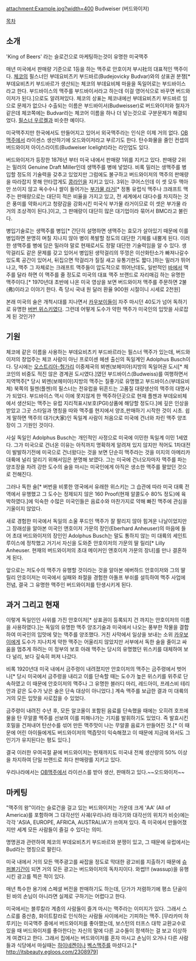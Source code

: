 attachment:Example.jpg?width=400
Budweiser (버드와이저)

[[목차]]

== 소개 ==
'King of Beers' 라는 슬로건으로 마케팅하는것이 유명한 미국맥주

매년 미국에서 판매량 기준으로 1등을 하는 맥주로 안호이저 부시社의 대표적인 맥주이다. [[체코]]의 필스너인 부데요비츠키 부드바르(Budejovicky Budvar)와의 상표권 분쟁[* 부데요비츠키 부드바르가 생산되는 체코의 부데요비체 마을을 독일어로는  부드바이스라고 한다. 부드바이스의 맥주를 부드바이서라고 하는데 이걸 영어식으로 바꾸면 버드와이저가 된다.]으로도 알려져있다. 체코의 상표는 체코내에선 부데요비츠키 부드바르 임으로 문제가 없으나 수출되는 이름은 부드바이서(Budweisser)로 버드와이저와 철자가 같은데 체코쪽에는 Budvar라는 체코어 이름을 하나 더 넣는것으로 구분문제가 해결되었다. [[필스너 우르켈]]과 비슷한 예이다.

미국맥주지만 한국에서도 만들어지고 있어서 외국맥주라는 인식은 이제 거의 없다. [[OB맥주]]에서 라이센스 생산하기에 오드와이저라고 부르기도 한다. 탄수화물을 줄인 컨셉의 버드와이저 아이스라이트(Budweiser Icelight)라는 라인업도 있다.

버드와이저가 등장한 1876년 부터 미국 내에서 판매량 1위를 지키고 있다. 판매량 2위는 밀러의 Genuine Draft Miller인데 생맥주를 병에 넣었다. 비록 밀러는 생맥주를 병입할 정도의 기술력을 갖추고 있었지만 그럼에도 불구하고 버드와이저의 맥주의 판매량을 따라잡지 못해 안타깝게도 [[콩라인]]을 지키고 있다. 3위는 쿠어스인데 이 셋 모두 맥아만 쓰이지 않고 옥수수나 쌀이 들어가는 [[맥주/종류#s-3.7|부가물 라거]][* 정통 유럽식 맥주나 크래프트 맥주는 판매량으로는 대단히 적은 비율을 가지고 있고, 전 세계에서 대다수를 차지하는 것은 풍미를 약화시키고 청량감을 강화시킨 미국식 부가물 라거이므로 이 셋은 부가물 라거의 조상격이 된다.]이고, 그 판매량이 대단히 많은 대기업이라 묶어서 BMC라고 불린다.

병입기술로는 생맥주를 병입[* 간단히 설명하면 생맥주는 효모가 살아있기 때문에 이를 병입하면 분명히 며칠 지나지 않아 병이 폭발할 정도의 대단한 기체를 내뿜게 된다. 이러한 생맥주를 병에 담은 밀러야 말로 현재로서도 정말 대단한 기술력임을 알 수 있다. 생막걸리도 같은 문제를 갖고 있어서 병입된 생막걸리의 뚜껑은 이산화탄소가 빠져나갈수 있도록 공간이 있어서, 뒤집으면 막걸리가 질질 새고 유통기한도 짧다.]하는 밀러가 뛰어나고, 맥주 그 자체로는 크래프트 맥주들이 압도적으로 뛰어난데도, 일반적인 [[바]]에서 맥주를 달라 하면 이 맥주를 줄 정도로 미국의 대표 맥주 브랜드로 자리매김 하는 유명한 맥주이다.[* 1970년대 초반에 나온 미국 영상을 보면 버드와이저 맥주를 주문하면 2불(弗)이라고 이야기 한다. 즉 당시 국내 원 달러 환율 900원 시절이니 시세로 2천원]

본래 미국의 술은 개척시대를 지나면서 [[카우보이]]들이 자주 마시던 40도가 넘어 독하기로 유명한 [[버번 위스키]]였다. 그런데 어떻게 도수가 약한 맥주가 미국인의 입맛을 사로잡게 된 것인가? 

== 기원 ==
체코에 같은 이름을 사용하는 부데요비츠키 부드바르라는 필스너 맥주가 있는데, 버드와이저의 창업주는 체코 사람이 아닌 프로이센 헤센 출신의 독일계인 Adolphus Busch이다. 당시에는 [[오스트리아-헝가리]] 이중제국의 뵈멘(보헤미아)지방의 독일어권 도시[* 체코인의 비중도 적진 않은 경계권 도시였다.]였던 부드바이스(Budweiss)를 여행하면서 지역맥주[* 당시 뵈멘(보헤미아)지방의 맥주는 질좋기로 유명했고 부드바이스(부데요비체) 북쪽의 필젠(플젠)의 필스너는 전유럽을 뒤흔드는 고품질 대량생산의 맥주의 대명사가 되었다. 부드바이스 역시 이에 못지않게 한 맥주하던곳으로 현재 플젠과 부데요비체에서 생산되는 맥주는 유럽 지리적표시보호(PGI)상품에 해당할 정도다.]에 깊은 인상을 받았고 그곳 스타일과 명칭을 따와 맥주를 현지에서 양조,판매하기 시작한 것이 시초. 쉽게 말하면 맥주의 대가(大家)인 독일계 사람이 처음으로 미국에 건너와 차린 맥주 양조장이 그 기원인 것이다. 

사실 독일인 Adolphus Busch는 개인적인 사정으로 미국에 이민한 독일계 이민 1세였다. 그가 미국으로 건너온 이유는 아직까지 명확하게 알려져 있지 않지만 적어도 1차대전이 발발하기전에 미국으로 건너왔다는 것을 보면 단순히 맥주라는 것을 미지의 아메리카 대륙에 널리 알리기 위해서임은 분명해 보였다. 그는 미국에 건너오자마자 맥주를 파는 양조장을 차려 강한 도수의 술을 마시는 미국인에게 아직은 생소한 맥주를 팔았던 것으로 전해진다.

그러나 독한 술[* 버번을 비롯한 영국에서 유래한 위스키는 그 습관에 따라 미국 대륙 전역에서 유행했고 그 도수는 정제되지 않은 160 Proof(현재 알콜도수 80% 정도)에 육박하였다.]에 익숙한 수많은 미국인들은 음료수와 마찬가지로 약해 빠진 맥주에 관심을 기울이지 않았다.

새로 경험한 미국에서 독일의 소울 푸드인 맥주가 잘 팔리지 않아 힘겨운 나날이었지만 그 장래성을 알아본 미국인 앤호이저 가문의 장인(Eberhard Anheuser)의 마음에 들어 초대 버드와이저의 장인인 Adolphus Busch는 말도 통하지 않는 미 대륙의 세인트 루이스에 정착했고 거기서 자신을 도와준 안호이저의 가문의 딸 릴리[* Lilly Anheuser. 현재의 버드와이저의 초대 메이커인 앤호이저 가문의 장녀]를 만나 결혼하게 된다.

앞으로는 저도수의 맥주가 유행할 것이라는 것을 알아본 에버하드 안호이저와 그의 딸 릴리 안호이저는 미국에서 실패와 좌절을 경험한 아돌프 부쉬를 설득하여 맥주 사업에 전념, 결국 그 유명한 맥주인 버드와이저를 탄생시키게 된다.

== 과거 그리고 현재 ==
이렇게 독일인인 사위를 가진 안호이저[* 상표권이 등록되지 건 까지는 안호이저의 이름을 사용하였다.]는 독일의 유명한 맥주 양조기술과 미국에서 나오는 풍부한 작물을 결합하여 미국인의 입맛에 맞는 맥주를 양조했다. 거친 사막에서 일상을 보내는 소위 [[카우보이]]에게 도수가 지나치게 약한 맥주는 어울리지 않았지만 서부에서 독한 술을 줄이고 싸움을 멈추게 하려는 미 정부의 보호 아래 맥주는 당시의 유명했던 위스키를 대체하여 보다 널리, 보다 깊숙히 퍼져 나갔다.

비록 1920년대 미국 내에서 금주령이 내려졌지만 안호이저의 맥주는 금주령에서 벗어나[* 당시 미국에서 금주령을 내리고 이를 단속할 때는 도수가 높은 위스키를 위주로 단속하였고 이 때문에 안호이저의 맥주나 그 유명한 블러디 마리, 레드아이, 프레스비 테리안과 같은 도수가 낮은 술은 단속 대상이 아니었다.] 계속 맥주를 보급한 결과 미 대륙의 거의 모든 입맛을 사로잡을 수 있었다.

금주령이 내려진 수년 후, 모든 알코올이 포함된 음료를 단속했을 때에는 오히려 호프에 물을 탄 무알콜 맥주를 선보여 이를 피해나가는 기지를 발휘하기도 있었다. 즉 발효시킨 호밀을 건져내어 탄산수를 섞어 만든 맥주맛이 나는 무알콜 음료가 만들어진 것.[* 이 때문에 어린 아이들에게도 버드와이저의 맥즙맛이 익숙해졌고 이 때문에 지금에 와서도 그 인기가 유지된다는 평도 있다.]

결국 이러한 우여곡절 끝에 버드와이저는 현재까지도 미국내 전체 생산량의 50% 이상을 차지하여 단일 브랜드로 최다 판매량를 지키고 있다.

우리나라에서는 [[OB맥주]]에서 라이선스를 받아 생산, 판매하고 있다.~~오드와이저~~

== 마케팅 ==
"맥주의 왕"이라는 슬로건을 걸고 있는 버드와이저는 가운데 크게 'AA' (All of America)를 포함하며 그 대각선인 사궤(우리나라 태극기와 대각선의 위치가 비슷)에는 각각 'ASIA, EUROPE, AFRICA, AUSTRALIA'가 쓰여져 있다. 즉 미국에서 만들어졌지만 세계 모든 사람들이 즐길 수 있다는 의미.

명명권과 관련하여 체코의 부데요비츠키 부드바르와 분쟁이 있고, 그 때문에 유럽에서는 Bud라는 명칭으로 팔린다.

미국 내에서 거의 모든 맥주광고를 싸잡을 정도로 막대한 광고비를 지출하기 때문에 [[슈퍼볼]]기간이 되면 거의 모든 광고는 버드와이저의 독차지이다. 와썹!!! (wassup)을 유행시킨 광고를 찍은 적이 있다.

매년 특수한 용기에 스페셜 버전을 판매하기도 하는데, 단가가 저렴하기에 평소 단골이 된 바의 손님이 아니라면 실제로 구하기는 어렵다고 한다.

미국에서는 블루칼라 계층의 사람들이 즐겨 마시는 맥주라는 이미지가 있다. 그래서 스스로를 중산층, 화이트칼라로 인식하는 사람들 사이에서는 기피하는 맥주. [무라카미 하루키]는 미국맥주 중에서 버드와이저를 좋아했는데, 보스턴의 터프스 대학 교환교수로 있을 때 버드와이저를 좋아한다는 자신의 말에 다른 교수들이 정색하는 걸 보고 이상하게 여겼다고 한다. 그래서 집에서는 버드와이저를 혼자 마시고 손님이 오거나 다른 사람들과 식당에서 마실때는 [[하이네켄]]이나 [[벡스]]맥주를 마셨다고.[* http://itsbeauty.egloos.com/2308979] 
{{{#!html
<iframe width="512" height="321" src="http://serviceapi.nmv.naver.com/flash/convertIframeTag.nhn?vid=1D6209F2386CE3B8D25EE07AA5836A4CB2F2&outKey=V1250e09079d5840dcbb359526c5505de2f326e8cb9ee70bf3b3f59526c5505de2f32" frameborder="no" scrolling="no"></iframe>
}}}
